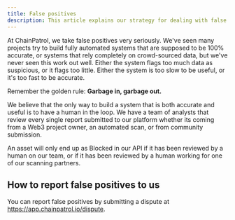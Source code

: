 ```yaml
---
title: False positives
description: This article explains our strategy for dealing with false positives.
---
```


At ChainPatrol, we take false positives very seriously. We've seen many projects try to build fully automated systems that are supposed to be 100% accurate, or systems that rely completely on crowd-sourced data, but we've never seen this work out well. Either the system flags too much data as suspicious, or it flags too little. Either the system is too slow to be useful, or it's too fast to be accurate.

Remember the golden rule: **Garbage in, garbage out.**

We believe that the only way to build a system that is both accurate and useful is to have a human in the loop. We have a team of analysts that review every single report submitted to our platform whether its coming from a Web3 project owner, an automated scan, or from community submission.

An asset will only end up as Blocked in our API if it has been reviewed by a human on our team, or if it has been reviewed by a human working for one of our scanning partners.

## How to report false positives to us

You can report false positives by submitting a dispute at https://app.chainpatrol.io/dispute.
